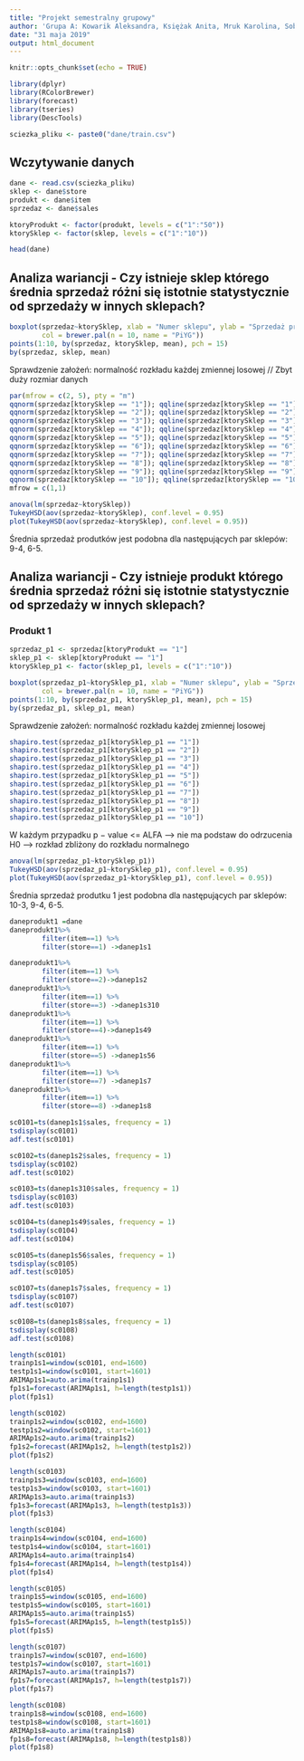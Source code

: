 ```yaml
---
title: "Projekt semestralny grupowy"
author: 'Grupa A: Kowarik Aleksandra, Księżak Anita, Mruk Karolina, Sobór Sandra, Stobiecka Izabela, Szymańska Joanna'
date: "31 maja 2019"
output: html_document
---
```


```r
knitr::opts_chunk$set(echo = TRUE)
```

```r
library(dplyr)
library(RColorBrewer)
library(forecast)
library(tseries)
library(DescTools)

sciezka_pliku <- paste0("dane/train.csv")
```

## Wczytywanie danych

```r
dane <- read.csv(sciezka_pliku)
sklep <- dane$store
produkt <- dane$item
sprzedaz <- dane$sales

ktoryProdukt <- factor(produkt, levels = c("1":"50"))
ktorySklep <- factor(sklep, levels = c("1":"10"))

head(dane)
```

## Analiza wariancji - Czy istnieje sklep którego średnia sprzedaż różni się istotnie statystycznie od sprzedaży w innych sklepach?

```r
boxplot(sprzedaz~ktorySklep, xlab = "Numer sklepu", ylab = "Sprzedaż produktów",
        col = brewer.pal(n = 10, name = "PiYG"))
points(1:10, by(sprzedaz, ktorySklep, mean), pch = 15)
by(sprzedaz, sklep, mean)

```

Sprawdzenie założeń: normalność rozkładu każdej zmiennej losowej // Zbyt duży rozmiar danych

 <!-- ```{r} -->
 <!-- shapiro.test(sprzedaz[ktorySklep == "1"]) -->
 <!-- shapiro.test(sprzedaz[ktorySklep == "2"]) -->
 <!-- shapiro.test(sprzedaz[ktorySklep == "3"]) -->
 <!-- shapiro.test(sprzedaz[ktorySklep == "4"]) -->
 <!-- shapiro.test(sprzedaz[ktorySklep == "5"]) -->
 <!-- shapiro.test(sprzedaz[ktorySklep == "6"]) -->
 <!-- shapiro.test(sprzedaz[ktorySklep == "7"]) -->
 <!-- shapiro.test(sprzedaz[ktorySklep == "8"]) -->
 <!-- shapiro.test(sprzedaz[ktorySklep == "9"]) -->
 <!-- shapiro.test(sprzedaz[ktorySklep == "10"]) -->
 <!-- ``` -->

```r
par(mfrow = c(2, 5), pty = "m")
qqnorm(sprzedaz[ktorySklep == "1"]); qqline(sprzedaz[ktorySklep == "1"] ,col = "red")
qqnorm(sprzedaz[ktorySklep == "2"]); qqline(sprzedaz[ktorySklep == "2"] ,col = "red")
qqnorm(sprzedaz[ktorySklep == "3"]); qqline(sprzedaz[ktorySklep == "3"] ,col = "red")
qqnorm(sprzedaz[ktorySklep == "4"]); qqline(sprzedaz[ktorySklep == "4"] ,col = "red")
qqnorm(sprzedaz[ktorySklep == "5"]); qqline(sprzedaz[ktorySklep == "5"] ,col = "red")
qqnorm(sprzedaz[ktorySklep == "6"]); qqline(sprzedaz[ktorySklep == "6"] ,col = "red")
qqnorm(sprzedaz[ktorySklep == "7"]); qqline(sprzedaz[ktorySklep == "7"] ,col = "red")
qqnorm(sprzedaz[ktorySklep == "8"]); qqline(sprzedaz[ktorySklep == "8"] ,col = "red")
qqnorm(sprzedaz[ktorySklep == "9"]); qqline(sprzedaz[ktorySklep == "9"] ,col = "red")
qqnorm(sprzedaz[ktorySklep == "10"]); qqline(sprzedaz[ktorySklep == "10"] ,col = "red")
mfrow = c(1,1)
```

```r
anova(lm(sprzedaz~ktorySklep))
TukeyHSD(aov(sprzedaz~ktorySklep), conf.level = 0.95)
plot(TukeyHSD(aov(sprzedaz~ktorySklep), conf.level = 0.95))
```


Średnia sprzedaż produtków jest podobna dla następujących par sklepów: 9-4, 6-5.


## Analiza wariancji - Czy istnieje produkt którego średnia sprzedaż różni się istotnie statystycznie od sprzedaży w innych sklepach?

### Produkt 1

```r
sprzedaz_p1 <- sprzedaz[ktoryProdukt == "1"]
sklep_p1 <- sklep[ktoryProdukt == "1"]
ktorySklep_p1 <- factor(sklep_p1, levels = c("1":"10"))

boxplot(sprzedaz_p1~ktorySklep_p1, xlab = "Numer sklepu", ylab = "Sprzedaż produktu pierwszego",
        col = brewer.pal(n = 10, name = "PiYG"))
points(1:10, by(sprzedaz_p1, ktorySklep_p1, mean), pch = 15)
by(sprzedaz_p1, sklep_p1, mean)

```

Sprawdzenie założeń: normalność rozkładu każdej zmiennej losowej

```r
shapiro.test(sprzedaz_p1[ktorySklep_p1 == "1"])
shapiro.test(sprzedaz_p1[ktorySklep_p1 == "2"])
shapiro.test(sprzedaz_p1[ktorySklep_p1 == "3"])
shapiro.test(sprzedaz_p1[ktorySklep_p1 == "4"])
shapiro.test(sprzedaz_p1[ktorySklep_p1 == "5"])
shapiro.test(sprzedaz_p1[ktorySklep_p1 == "6"])
shapiro.test(sprzedaz_p1[ktorySklep_p1 == "7"])
shapiro.test(sprzedaz_p1[ktorySklep_p1 == "8"])
shapiro.test(sprzedaz_p1[ktorySklep_p1 == "9"])
shapiro.test(sprzedaz_p1[ktorySklep_p1 == "10"])
```

W każdym przypadku p − value <= ALFA --> nie ma podstaw do odrzucenia H0 --> rozkład zbliżony do rozkładu normalnego

```r
anova(lm(sprzedaz_p1~ktorySklep_p1))
TukeyHSD(aov(sprzedaz_p1~ktorySklep_p1), conf.level = 0.95)
plot(TukeyHSD(aov(sprzedaz_p1~ktorySklep_p1), conf.level = 0.95))
```

Średnia sprzedaż produtku 1 jest podobna dla następujących par sklepów: 10-3, 9-4, 6-5.


```r
daneprodukt1 =dane
daneprodukt1%>%
        filter(item==1) %>%
        filter(store==1) ->danep1s1

daneprodukt1%>%
        filter(item==1) %>%
        filter(store==2)->danep1s2
daneprodukt1%>%
        filter(item==1) %>%
        filter(store==3) ->danep1s310
daneprodukt1%>%
        filter(item==1) %>%
        filter(store==4)->danep1s49
daneprodukt1%>%
        filter(item==1) %>%
        filter(store==5) ->danep1s56
daneprodukt1%>%
        filter(item==1) %>%
        filter(store==7) ->danep1s7
daneprodukt1%>%
        filter(item==1) %>%
        filter(store==8) ->danep1s8
```
```r
sc0101=ts(danep1s1$sales, frequency = 1)
tsdisplay(sc0101)
adf.test(sc0101)
```

 
```r
sc0102=ts(danep1s2$sales, frequency = 1)
tsdisplay(sc0102)
adf.test(sc0102)
```
```r
sc0103=ts(danep1s310$sales, frequency = 1)
tsdisplay(sc0103)
adf.test(sc0103)
```
```r
sc0104=ts(danep1s49$sales, frequency = 1)
tsdisplay(sc0104)
adf.test(sc0104)
```


```r
sc0105=ts(danep1s56$sales, frequency = 1)
tsdisplay(sc0105)
adf.test(sc0105)
```

```r
sc0107=ts(danep1s7$sales, frequency = 1)
tsdisplay(sc0107)
adf.test(sc0107)
```

```r
sc0108=ts(danep1s8$sales, frequency = 1)
tsdisplay(sc0108)
adf.test(sc0108)

```

```r
length(sc0101)
trainp1s1=window(sc0101, end=1600)
testp1s1=window(sc0101, start=1601)
ARIMAp1s1=auto.arima(trainp1s1)
fp1s1=forecast(ARIMAp1s1, h=length(testp1s1))
plot(fp1s1)

```
```r
length(sc0102)
trainp1s2=window(sc0102, end=1600)
testp1s2=window(sc0102, start=1601)
ARIMAp1s2=auto.arima(trainp1s2)
fp1s2=forecast(ARIMAp1s2, h=length(testp1s2))
plot(fp1s2)

```
```r
length(sc0103)
trainp1s3=window(sc0103, end=1600)
testp1s3=window(sc0103, start=1601)
ARIMAp1s3=auto.arima(trainp1s3)
fp1s3=forecast(ARIMAp1s3, h=length(testp1s3))
plot(fp1s3)

```

```r
length(sc0104)
trainp1s4=window(sc0104, end=1600)
testp1s4=window(sc0104, start=1601)
ARIMAp1s4=auto.arima(trainp1s4)
fp1s4=forecast(ARIMAp1s4, h=length(testp1s4))
plot(fp1s4)

```
```r
length(sc0105)
trainp1s5=window(sc0105, end=1600)
testp1s5=window(sc0105, start=1601)
ARIMAp1s5=auto.arima(trainp1s5)
fp1s5=forecast(ARIMAp1s5, h=length(testp1s5))
plot(fp1s5)

```

```r
length(sc0107)
trainp1s7=window(sc0107, end=1600)
testp1s7=window(sc0107, start=1601)
ARIMAp1s7=auto.arima(trainp1s7)
fp1s7=forecast(ARIMAp1s7, h=length(testp1s7))
plot(fp1s7)

```

```r
length(sc0108)
trainp1s8=window(sc0108, end=1600)
testp1s8=window(sc0108, start=1601)
ARIMAp1s8=auto.arima(trainp1s8)
fp1s8=forecast(ARIMAp1s8, h=length(testp1s8))
plot(fp1s8)

```
